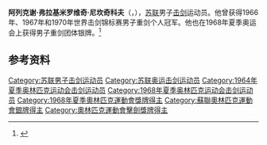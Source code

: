 {{NoteTA|G1=Sports}}
'''阿列克谢·弗拉基米罗维奇·尼坎奇科夫'''（{{lang-ru|Алексей Владимирович Никанчиков}}，{{bd|1940年|7月30日|1972年|1月28日|}}），[[苏联|苏联]]男子[[击剑|击剑]]运动员。他曾获得1966年、1967年和1970年世界击剑锦标赛男子重剑个人冠军。他也在1968年夏季奥运会上获得男子重剑团体银牌。<ref>{{Cite web|title=Aleksey NIKANCHIKOV|url=https://www.olympic.org/aleksey-nikanchikov|accessdate=2021-03-13|date=2021-03-13|work=International Olympic Committee|language=en}}</ref>

== 参考资料 ==
{{reflist}}

{{世界击剑锦标赛男子重剑个人冠军}}

{{Authority control}}
{{DEFAULTSORT:Nikanchikov}}
[[Category:苏联男子击剑运动员|Category:苏联男子击剑运动员]]
[[Category:苏联奥运击剑运动员|Category:苏联奥运击剑运动员]]
[[Category:1964年夏季奥林匹克运动会击剑运动员|Category:1964年夏季奥林匹克运动会击剑运动员]]
[[Category:1968年夏季奥林匹克运动会击剑运动员|Category:1968年夏季奥林匹克运动会击剑运动员]]
[[Category:1968年夏季奧林匹克運動會獎牌得主|Category:1968年夏季奧林匹克運動會獎牌得主]]
[[Category:蘇聯奧林匹克運動會銀牌得主|Category:蘇聯奧林匹克運動會銀牌得主]]
[[Category:奧林匹克運動會擊劍獎牌得主|Category:奧林匹克運動會擊劍獎牌得主]]